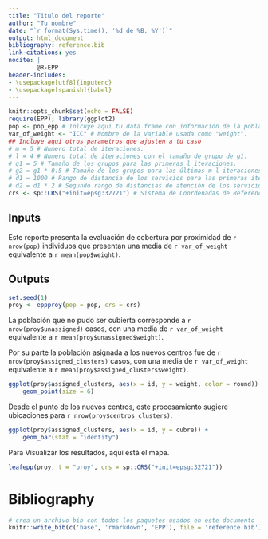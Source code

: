 ```yaml
---
title: "Titulo del reporte"
author: "Tu nombre"
date: "`r format(Sys.time(), '%d de %B, %Y')`"
output: html_document
bibliography: reference.bib
link-citations: yes
nocite: |
        @R-EPP
header-includes:
- \usepackage[utf8]{inputenc}
- \usepackage[spanish]{babel}
---
```


```r
knitr::opts_chunk$set(echo = FALSE)
require(EPP); library(ggplot2)
pop <- pop_epp # Inlcuye aqui tu data.frame con información de la población a cubrir.
var_of_weight <- "ICC" # Nombre de la variable usada como "weight".
## Incluye aquí otros parametros que ajusten a tu caso
# m = 5 # Numero total de iteraciones.
# l = 4 # Numero total de iteraciones con el tamaño de grupo de g1.
# g1 = 5 # Tamaño de los grupos para las primeras l iteraciones.
# g2 = g1 * 0.5 # Tamaño de los grupos para las últimas m-l iteraciones.
# d1 = 1000 # Rango de distancia de los servicios para las primeras iteraciones.
# d2 = d1 * 2 # Segundo rango de distancias de atención de los servicios.
crs <- sp::CRS("+init=epsg:32721") # Sistema de Coordenadas de Referencia (CRS).
```

## Inputs

Este reporte presenta la evaluación de cobertura por proximidad de `r nrow(pop)` individuos que presentan una media de `r var_of_weight` equivalente a `r mean(pop$weight)`.

## Outputs

```r
set.seed(1)
proy <- eppproy(pop = pop, crs = crs)
```

La población que no pudo ser cubierta corresponde a `r nrow(proy$unassigned)` casos, con una media de `r var_of_weight` equivalente a `r mean(proy$unassigned$weight)`.

Por su parte la población asignada a los nuevos centros fue de `r nrow(proy$assigned_clusters)` casos, con una media de `r var_of_weight` equivalente a `r mean(proy$assigned_clusters$weight)`.

```r
ggplot(proy$assigned_clusters, aes(x = id, y = weight, color = round)) + 
    geom_point(size = 6)
```

Desde el punto de los nuevos centros, este procesamiento sugiere ubicaciones para  `r nrow(proy$centros_clusters)`. 

```r
ggplot(proy$assigned_clusters, aes(x = id, y = cubre)) + 
    geom_bar(stat = "identity")
```

Para Visualizar los resultados, aquí está el mapa.

```r
leafepp(proy, t = "proy", crs = sp::CRS("+init=epsg:32721"))
```

# Bibliography

```r
# crea un archivo bib con todos los paquetes usados en este documento
knitr::write_bib(c('base', 'rmarkdown', 'EPP'), file = 'reference.bib')
```